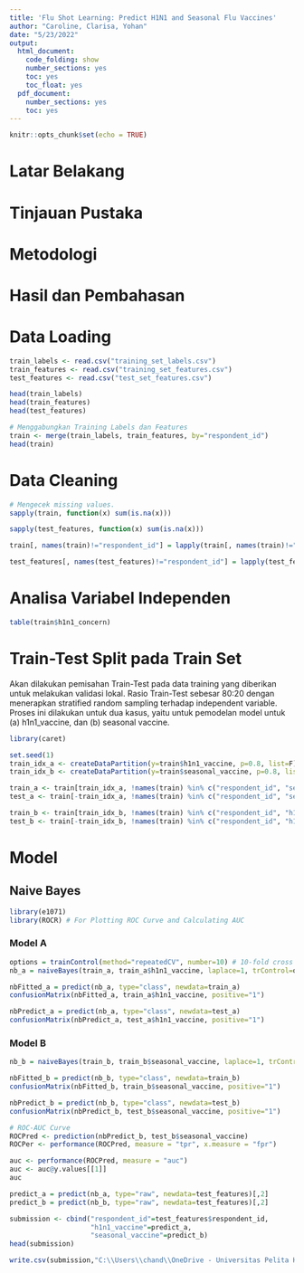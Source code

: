 ---
title: 'Flu Shot Learning: Predict H1N1 and Seasonal Flu Vaccines'
author: "Caroline, Clarisa, Yohan"
date: "5/23/2022"
output:
  html_document:
    code_folding: show
    number_sections: yes
    toc: yes
    toc_float: yes
  pdf_document:
    number_sections: yes
    toc: yes
---

```{r setup, include=FALSE}
knitr::opts_chunk$set(echo = TRUE)
```
# Latar Belakang
# Tinjauan Pustaka
# Metodologi
# Hasil dan Pembahasan

# Data Loading
```{r}
train_labels <- read.csv("training_set_labels.csv")
train_features <- read.csv("training_set_features.csv")
test_features <- read.csv("test_set_features.csv")
```

```{r}
head(train_labels)
head(train_features)
head(test_features)
```


```{r}
# Menggabungkan Training Labels dan Features
train <- merge(train_labels, train_features, by="respondent_id")
head(train)
```

# Data Cleaning
```{r}
# Mengecek missing values.
sapply(train, function(x) sum(is.na(x)))
```

```{r}
sapply(test_features, function(x) sum(is.na(x)))
```

```{r}
train[, names(train)!="respondent_id"] = lapply(train[, names(train)!="respondent_id"], factor)
```

```{r}
test_features[, names(test_features)!="respondent_id"] = lapply(test_features[, names(test_features)!="respondent_id"], factor)
```



# Analisa Variabel Independen
```{r}
table(train$h1n1_concern)
```

# Train-Test Split pada Train Set
Akan dilakukan pemisahan Train-Test pada data training yang diberikan untuk melakukan validasi lokal. Rasio Train-Test sebesar 80:20 dengan menerapkan stratified random sampling terhadap independent variable. Proses ini dilakukan untuk dua kasus, yaitu untuk pemodelan model untuk (a) h1n1_vaccine, dan (b) seasonal vaccine.

```{r}
library(caret)
```

```{r}
set.seed(1)
train_idx_a <- createDataPartition(y=train$h1n1_vaccine, p=0.8, list=F)
train_idx_b <- createDataPartition(y=train$seasonal_vaccine, p=0.8, list=F)

train_a <- train[train_idx_a, !names(train) %in% c("respondent_id", "seasonal_vaccine")]
test_a <- train[-train_idx_a, !names(train) %in% c("respondent_id", "seasonal_vaccine")]

train_b <- train[train_idx_b, !names(train) %in% c("respondent_id", "h1n1_vaccine")]
test_b <- train[-train_idx_b, !names(train) %in% c("respondent_id", "h1n1_vaccine")]
```

# Model

## Naive Bayes
```{r}
library(e1071)
library(ROCR) # For Plotting ROC Curve and Calculating AUC
```

### Model A
```{r}
options = trainControl(method="repeatedCV", number=10) # 10-fold cross validation utk akurasi
nb_a = naiveBayes(train_a, train_a$h1n1_vaccine, laplace=1, trControl=options, tuneLength=7)
```

```{r}
nbFitted_a = predict(nb_a, type="class", newdata=train_a)
confusionMatrix(nbFitted_a, train_a$h1n1_vaccine, positive="1")
```

```{r}
nbPredict_a = predict(nb_a, type="class", newdata=test_a)
confusionMatrix(nbPredict_a, test_a$h1n1_vaccine, positive="1")
```

### Model B
```{r}
nb_b = naiveBayes(train_b, train_b$seasonal_vaccine, laplace=1, trControl=options, tuneLength=7)
```

```{r}
nbFitted_b = predict(nb_b, type="class", newdata=train_b)
confusionMatrix(nbFitted_b, train_b$seasonal_vaccine, positive="1")
```

```{r}
nbPredict_b = predict(nb_b, type="class", newdata=test_b)
confusionMatrix(nbPredict_b, test_b$seasonal_vaccine, positive="1")
```

```{r}
# ROC-AUC Curve
ROCPred <- prediction(nbPredict_b, test_b$seasonal_vaccine) 
ROCPer <- performance(ROCPred, measure = "tpr", x.measure = "fpr")

auc <- performance(ROCPred, measure = "auc")
auc <- auc@y.values[[1]]
auc
```


```{r}
predict_a = predict(nb_a, type="raw", newdata=test_features)[,2]
predict_b = predict(nb_b, type="raw", newdata=test_features)[,2]
```

```{r}
submission <- cbind("respondent_id"=test_features$respondent_id,
                    "h1n1_vaccine"=predict_a,
                    "seasonal_vaccine"=predict_b)
head(submission)
```

```{r}
write.csv(submission,"C:\\Users\\chand\\OneDrive - Universitas Pelita Harapan\\Kuliah\\Semester 9\\Capstone\\Project 1 - Flu Shot Learning\\submission.csv", row.names = FALSE)
```
